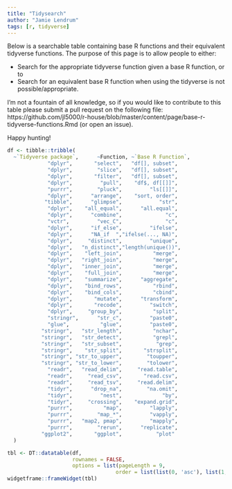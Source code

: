 ```yaml
---
title: "Tidysearch"
author: "Jamie Lendrum"
tags: [r, tidyverse]
---
```


Below is a searchable table containing base R functions and their equivalent tidyverse functions. The purpose of this page is to allow people to either:

* Search for the appropriate tidyverse function given a base R function, or to
* Search for an equivalent base R function when using the tidyverse is not possible/appropriate.

I'm not a fountain of all knowledge, so if you would like to contribute to this table please submit a pull request on the following file: https://github.com/jl5000/r-house/blob/master/content/page/base-r-tidyverse-functions.Rmd (or open an issue).

Happy hunting!


```r
df <- tibble::tribble(
  ~`Tidyverse package`,      ~Function, ~`Base R Function`,
             "dplyr",       "select",   "df[], subset",
             "dplyr",        "slice",   "df[], subset",
             "dplyr",       "filter",   "df[], subset",
             "dplyr",         "pull",    "df$, df[[]]",
             "purrr",        "pluck",         "ls[[]]",
             "dplyr",      "arrange",    "sort, order",
            "tibble",      "glimpse",            "str",
             "dplyr",    "all_equal",      "all.equal",
             "dplyr",      "combine",              "c",
             "vctr",         "vec_C",              "c",
             "dplyr",      "if_else",         "ifelse",
             "dplyr",      "NA_if  ","ifelse(..., NA)",
             "dplyr",     "distinct",         "unique",
             "dplyr",   "n_distinct","length(unique())",
             "dplyr",    "left_join",          "merge",
             "dplyr",   "right_join",          "merge",
             "dplyr",   "inner_join",          "merge",
             "dplyr",    "full_join",          "merge",
             "dplyr",    "summarize",      "aggregate",
             "dplyr",    "bind_rows",          "rbind",
             "dplyr",    "bind_cols",          "cbind",
             "dplyr",       "mutate",      "transform",
             "dplyr",       "recode",         "switch",
             "dplyr",     "group_by",          "split",
             "stringr",      "str_c",         "paste0",
             "glue",          "glue",         "paste0",
           "stringr",   "str_length",          "nchar",
           "stringr",   "str_detect",          "grepl",
           "stringr",   "str_subset",           "grep",
           "stringr",    "str_split",       "strsplit",
           "stringr", "str_to_upper",        "toupper",
           "stringr", "str_to_lower",        "tolower",
             "readr",   "read_delim",     "read.table",
             "readr",     "read_csv",       "read.csv",
             "readr",     "read_tsv",     "read.delim",
             "tidyr",      "drop_na",        "na.omit",
             "tidyr",         "nest",             "by",
             "tidyr",     "crossing",    "expand.grid",
             "purrr",          "map",         "lapply",            
             "purrr",        "map_*",         "vapply",               
             "purrr",   "map2, pmap",         "mapply",
             "purrr",        "rerun",      "replicate",
           "ggplot2",       "ggplot",           "plot"
  )
```

```r
tbl <- DT::datatable(df, 
                     rownames = FALSE,
                     options = list(pageLength = 9,
                                   order = list(list(0, 'asc'), list(1, 'asc'))))
widgetframe::frameWidget(tbl)
```